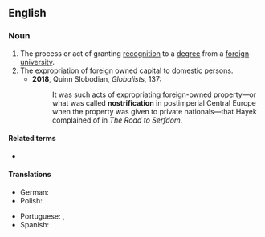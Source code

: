 ==English==

===Noun===
{{en-noun}}

# The process or act of granting [[recognition]] to a [[degree]] from a [[foreign]] [[university]].
# The expropriation of foreign owned capital to domestic persons.
#* '''2018''', Quinn Slobodian, ''Globalists'', 137:
#*:  It was such acts of expropriating foreign-owned property—or what was called '''nostrification'''  in  postimperial  Central  Europe  when  the  property was given to private nationals—that Hayek complained of in ''The Road  to  Serfdom''.

====Related terms====
* {{l|en|nostrificate}}

====Translations====
{{trans-top|granting recognition to a degree from a foreign university}}
* German: {{t+|de|Nostrifizierung}}
* Polish: {{t|pl|nostryfikacja|f}}
{{trans-mid}}
* Portuguese: {{t+|pt|convalidação|f}}, {{t|pt|reconhecimento de diploma|m}}
* Spanish: {{t|es|convalidación|f}}
{{trans-bottom}}